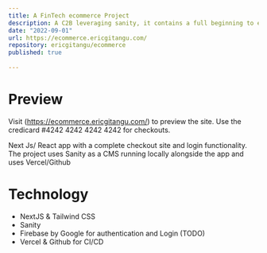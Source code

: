 ```yaml
---
title: A FinTech ecommerce Project 
description: A C2B leveraging sanity, it contains a full beginning to end user experience including a fully functional checkout capability.
date: "2022-09-01"
url: https://ecommerce.ericgitangu.com/
repository: ericgitangu/ecommerce
published: true
  
---
```


# Preview

Visit (https://ecommerce.ericgitangu.com/) to preview the site. Use the credicard #4242 4242 4242 4242 for checkouts.

Next Js/ React app with a complete checkout site and login functionality. The project uses Sanity as a CMS running locally alongside the app and uses Vercel/Github 

# Technology 

- NextJS & Tailwind CSS
- Sanity
- Firebase by Google for authentication and Login (TODO) 
- Vercel & Github for CI/CD